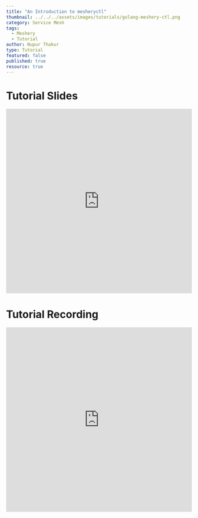```yaml
---
title: "An Introduction to mesheryctl"
thumbnail: ../../../assets/images/tutorials/golang-meshery-ctl.png
category: Service Mesh
tags: 
  - Meshery
  - Tutorial
author: Nupur Thakur
type: Tutorial
featured: false
published: true
resource: true
---
```



<ResourcesWrapper> 
      <h1> Tutorial Slides </h1>
        <iframe	 src="https://docs.google.com/presentation/d/1LxhzJhUs9-Hc9mwlKVUMlDAVdH-QWLvU1KWxVuRbSHg/embed?start=false&loop=false&delayms=3000"	
              frameBorder="0" allowFullScreen width="100%" height="500">	
        </iframe>
      <h1> Tutorial Recording </h1>
        <iframe className="iframe" src="https://www.youtube.com/embed/wK7Q-zbJ3gQ&t=3s"
              frameBorder="0" allow="accelerometer; autoplay; encrypted-media; gyroscope; picture-in-picture"allowFullScreen width="100%" height="500">
        </iframe>
</ResourcesWrapper>
